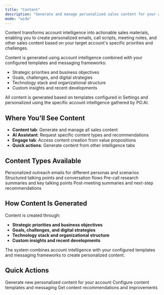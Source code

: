 ```yaml
---
title: "Content"
description: "Generate and manage personalized sales content for your accounts"
mode: "wide"
---
```


Content transforms account intelligence into actionable sales materials, enabling you to create personalized emails, call scripts, meeting notes, and other sales content based on your target account's specific priorities and challenges.

Content is generated using account intelligence combined with your configured templates and messaging frameworks:

- Strategic priorities and business objectives
- Goals, challenges, and digital strategies  
- Technology stack and organizational structure
- Custom insights and recent developments

<Info>
  All content is generated based on templates configured in Settings and personalized using the specific account intelligence gathered by PG:AI.
</Info>

## Where You'll See Content

- **Content tab**: Generate and manage all sales content
- **AI Assistant**: Request specific content types and recommendations
- **Engage tab**: Access content creation from value propositions
- **Quick actions**: Generate content from other intelligence tabs

## Content Types Available

<CardGroup cols={2}>
  <Card title="Email Templates" icon="envelope">
    Personalized outreach emails for different personas and scenarios
  </Card>
  <Card title="Call Scripts" icon="phone">
    Structured talking points and conversation flows
  </Card>
  <Card title="Meeting Prep Notes" icon="clipboard">
    Pre-call research summaries and key talking points
  </Card>
  <Card title="Follow-up Documents" icon="pencil">
    Post-meeting summaries and next-step recommendations
  </Card>
</CardGroup>

## How Content Is Generated

Content is created through:

- **Strategic priorities and business objectives**
- **Goals, challenges, and digital strategies**
- **Technology stack and organizational structure**
- **Custom insights and recent developments**

The system combines account intelligence with your configured templates and messaging frameworks to create personalized content.

## Quick Actions

<CardGroup cols={3}>
  <Card title="Create Content" icon="pencil">
    Generate new personalized content for your account
  </Card>
  <Card title="Manage Templates" icon="gear" href="/settings/content-templates">
    Configure content templates and messaging
  </Card>
  <Card title="Ask AI Assistant" icon="message" href="/account-intelligence/ai-assistant">
    Get content recommendations and improvements
  </Card>
</CardGroup>